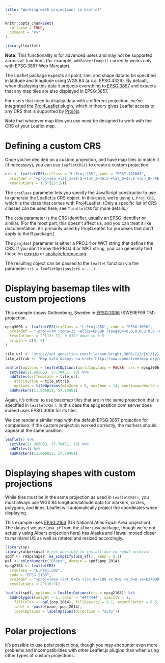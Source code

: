 ```yaml
---
title: "Working with projections in Leaflet"
---
```


```r
knitr::opts_chunk$set(
  collapse = TRUE,
  comment = "#>"
)
```

```r
library(leaflet)
```

**Note:** This functionality is for advanced users and may not be supported across all functions (for example, `addRasterImage()` currently works only with EPSG:3857 Web Mercator).

The Leaflet package expects all point, line, and shape data to be specified in latitude and longitude using WGS 84 (a.k.a. EPSG:4326). By default, when displaying this data it projects everything to [EPSG:3857](https://spatialreference.org/ref/epsg/3857/) and expects that any map tiles are also displayed in EPSG:3857.

For users that need to display data with a different projection, we've integrated the [Proj4Leaflet](https://github.com/kartena/Proj4Leaflet) plugin, which in theory gives Leaflet access to any CRS that is supported by [Proj4js](http://proj4js.org/).

Note that whatever map tiles you use _must_ be designed to work with the CRS of your Leaflet map.

# Defining a custom CRS

Once you've decided on a custom projection, and have map tiles to match it (if necessary), you can use `leafletCRS()` to create a custom projection.

```r
crs <- leafletCRS(crsClass = "L.Proj.CRS", code = "ESRI:102003",
  proj4def = "+proj=aea +lat_1=29.5 +lat_2=45.5 +lat_0=37.5 +lon_0=-96 +x_0=0 +y_0=0 +datum=WGS84 +units=m +no_defs",
  resolutions = 1.5^(25:15))
```

The `crsClass` parameter lets you specify the JavaScript constructor to use to generate the Leaflet.js CRS object. In this case, we're using `L.Proj.CRS`, which is the class that comes with Proj4Leaflet. (Only a specific list of CRS classes can be used here; see `?leafletCRS` for more details.)

The `code` parameter is the CRS identifier, usually an EPSG identifier or similar. (For the most part, this doesn't affect us, and you can treat it like documentation; it's primarily used by Proj4Leaflet for purposes that don't apply to the R package.)

The `proj4def` parameter is either a PROJ.4 or WKT string that defines the CRS. If you don't know the PROJ.4 or WKT string, you can generally find these on [epsg.io](https://epsg.io/) or [spatialreference.org](https://spatialreference.org/).

The resulting object can be passed to the `leaflet` function via the parameter `crs = leafletOptions(crs = ...)`.

# Displaying basemap tiles with custom projections

This example shows Gothenberg, Sweden in [EPSG:3006](http://epsg.io/3006) (SWEREF99 TM) projection.

```r
epsg3006 <- leafletCRS(crsClass = "L.Proj.CRS", code = "EPSG:3006",
  proj4def = "+proj=utm +zone=33 +ellps=GRS80 +towgs84=0,0,0,0,0,0,0 +units=m +no_defs",
  resolutions = 2^(13:-1), # 8192 down to 0.5
  origin = c(0, 0)
)

tile_url <- "http://api.geosition.com/tile/osm-bright-3006/{z}/{x}/{y}.png"
tile_attrib <- "Map data &copy; <a href='http://www.openstreetmap.org/copyright'>OpenStreetMap contributors</a>, Imagery &copy; 2013 <a href='http://www.kartena.se/'>Kartena</a>"

leaflet(options = leafletOptions(worldCopyJump = FALSE, crs = epsg3006)) %>%
  setView(11.965053, 57.70451, 13) %>%
  addTiles(urlTemplate = tile_url,
    attribution = tile_attrib,
    options = tileOptions(minZoom = 0, maxZoom = 14, continuousWorld = TRUE)) %>%
  addMarkers(11.965053, 57.70451)
```

Again, it's critical to use basemap tiles that are in the same projection that is specified in `leafletCRS()`. In this case the api.geosition.com server does indeed uses EPSG:3006 for its tiles.

We can render a similar map with the default EPSG:3857 projection for comparison. If the custom projection worked correctly, the markers should appear at the same position.

```r
leaflet() %>%
  setView(11.965053, 57.70451, 16) %>%
  addTiles() %>%
  addMarkers(11.965053, 57.70451)
```

# Displaying shapes with custom projections

While tiles must be in the same projection as used in `leafletCRS()`, you must always use WGS 84 longitude/latitude data for markers, circles, polygons, and lines. Leaflet will automatically project the coordinates when displaying.

This example uses [EPSG:2163](https://epsg.io/2163) (US National Atlas Equal Area projection). The dataset we use (`usa_sf` from the `albersusa` package, though we're not actually using Albers projection here) has Alaska and Hawaii moved closer to mainland US as well as rotated and resized accordingly.

```r
library(sp)
library(albersusa) # not possible to install due to rgdal archival.
spdf <- rmapshaper::ms_simplify(usa_sf(), keep = 0.1)
pal <- colorNumeric("Blues", domain = spdf$pop_2014)
epsg2163 <- leafletCRS(
  crsClass = "L.Proj.CRS",
  code = "EPSG:2163",
  proj4def = "+proj=laea +lat_0=45 +lon_0=-100 +x_0=0 +y_0=0 +a=6370997 +b=6370997 +units=m +no_defs",
  resolutions = 2^(16:7))

leaflet(spdf, options = leafletOptions(crs = epsg2163)) %>%
  addPolygons(weight = 1, color = "#444444", opacity = 1,
    fillColor = ~pal(pop_2014), fillOpacity = 0.7, smoothFactor = 0.5,
    label = ~paste(name, pop_2014),
    labelOptions = labelOptions(direction = "auto"))
```

# Polar projections

It's possible to use polar projections, though you may encounter even more problems and incompatibilities with other Leaflet.js plugins than when using other types of custom projections. 

<!-- You can refer to [this set of examples](http://rpubs.com/bhaskarvk/leaflet-polarmaps) by Bhaskar Karambelkar to get started. -->
